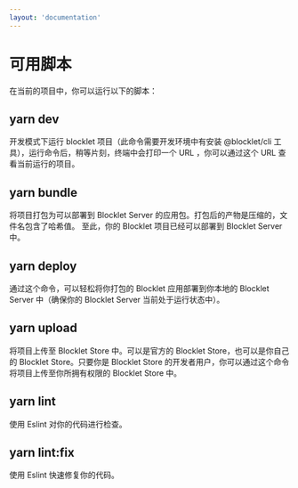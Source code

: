 ```yaml
---
layout: 'documentation'
---
```


# 可用脚本

在当前的项目中，你可以运行以下的脚本：

## yarn dev

开发模式下运行 blocklet 项目（此命令需要开发环境中有安装 @blocklet/cli 工具），运行命令后，稍等片刻，终端中会打印一个 URL ，你可以通过这个 URL 查看当前运行的项目。

## yarn bundle

将项目打包为可以部署到 Blocklet Server 的应用包。打包后的产物是压缩的，文件名包含了哈希值。
至此，你的 Blocklet 项目已经可以部署到 Blocklet Server 中。

## yarn deploy

通过这个命令，可以轻松将你打包的 Blocklet 应用部署到你本地的 Blocklet Server 中（确保你的 Blocklet Server 当前处于运行状态中）。

## yarn upload

将项目上传至 Blocklet Store 中。可以是官方的 Blocklet Store，也可以是你自己的 Blocklet Store。只要你是 Blocklet Store 的开发者用户，你可以通过这个命令将项目上传至你所拥有权限的 Blocklet Store 中。

## yarn lint

使用 Eslint 对你的代码进行检查。

## yarn lint\:fix

使用 Eslint 快速修复你的代码。
